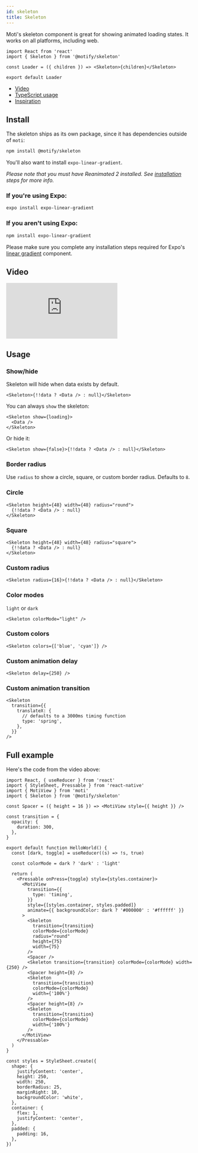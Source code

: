 ```yaml
---
id: skeleton
title: Skeleton
---
```


Moti's skeleton component is great for showing animated loading states. It works on all platforms, including web.

```tsx
import React from 'react'
import { Skeleton } from '@motify/skeleton'

const Loader = ({ children }) => <Skeleton>{children}</Skeleton>

export default Loader
```

- [Video](https://twitter.com/FernandoTheRojo/status/1366902697010622466)
- [TypeScript usage](https://twitter.com/FernandoTheRojo/status/1366912660273590273?s=20)
- [Inspiration](https://twitter.com/FernandoTheRojo/status/1366903666578489346?s=20)

## Install

The skeleton ships as its own package, since it has dependencies outside of `moti`:

```bash npm2yarn
npm install @motify/skeleton
```

You'll also want to install `expo-linear-gradient`.

_Please note that you must have Reanimated 2 installed. See [installation](/installation) steps for more info._

### If you're using Expo:

```bash
expo install expo-linear-gradient
```

### If you aren't using Expo:

```bash npm2yarn
npm install expo-linear-gradient
```

Please make sure you complete any installation steps required for Expo's [linear gradient](https://docs.expo.io/versions/latest/sdk/linear-gradient/) component.

## Video

<div
  style={{
    position: 'relative',
    paddingBottom: '209.59302325581396%',
    height: 0,
    width: '100%',
  }}
>
  <iframe
    src="https://www.loom.com/embed/f2d5ff02cfec46bc8795f46965ae9b52"
    frameborder="0"
    webkitallowfullscreen
    mozallowfullscreen
    allowfullscreen
    style={{
      position: 'absolute',
      top: 0,
      left: 0,
      right: 0,
      bottom: 0,
      width: '100%',
      height: '100%',
    }}
  ></iframe>
</div>

## Usage

### Show/hide

Skeleton will hide when data exists by default.

```tsx
<Skeleton>{!!data ? <Data /> : null}</Skeleton>
```

You can always `show` the skeleton:

```tsx
<Skeleton show={loading}>
  <Data />
</Skeleton>
```

Or hide it:

```tsx
<Skeleton show={false}>{!!data ? <Data /> : null}</Skeleton>
```

### Border radius

Use `radius` to show a circle, square, or custom border radius. Defaults to `8`.

### Circle

```tsx
<Skeleton height={48} width={48} radius="round">
  {!!data ? <Data /> : null}
</Skeleton>
```

### Square

```tsx
<Skeleton height={48} width={48} radius="square">
  {!!data ? <Data /> : null}
</Skeleton>
```

### Custom radius

```tsx
<Skeleton radius={16}>{!!data ? <Data /> : null}</Skeleton>
```

### Color modes

`light` or `dark`

```tsx
<Skeleton colorMode="light" />
```

### Custom colors

```tsx
<Skeleton colors={['blue', 'cyan']} />
```

### Custom animation delay

```tsx
<Skeleton delay={250} />
```

### Custom animation transition

```tsx
<Skeleton
  transition={{
    translateX: {
      // defaults to a 3000ms timing function
      type: 'spring',
    },
  }}
/>
```

## Full example

Here's the code from the video above:

```tsx
import React, { useReducer } from 'react'
import { StyleSheet, Pressable } from 'react-native'
import { MotiView } from 'moti'
import { Skeleton } from '@motify/skeleton'

const Spacer = ({ height = 16 }) => <MotiView style={{ height }} />

const transition = {
  opacity: {
    duration: 300,
  },
}

export default function HelloWorld() {
  const [dark, toggle] = useReducer((s) => !s, true)

  const colorMode = dark ? 'dark' : 'light'

  return (
    <Pressable onPress={toggle} style={styles.container}>
      <MotiView
        transition={{
          type: 'timing',
        }}
        style={[styles.container, styles.padded]}
        animate={{ backgroundColor: dark ? '#000000' : '#ffffff' }}
      >
        <Skeleton
          transition={transition}
          colorMode={colorMode}
          radius="round"
          height={75}
          width={75}
        />
        <Spacer />
        <Skeleton transition={transition} colorMode={colorMode} width={250} />
        <Spacer height={8} />
        <Skeleton
          transition={transition}
          colorMode={colorMode}
          width={'100%'}
        />
        <Spacer height={8} />
        <Skeleton
          transition={transition}
          colorMode={colorMode}
          width={'100%'}
        />
      </MotiView>
    </Pressable>
  )
}

const styles = StyleSheet.create({
  shape: {
    justifyContent: 'center',
    height: 250,
    width: 250,
    borderRadius: 25,
    marginRight: 10,
    backgroundColor: 'white',
  },
  container: {
    flex: 1,
    justifyContent: 'center',
  },
  padded: {
    padding: 16,
  },
})
```
